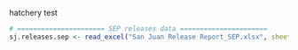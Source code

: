


hatchery test




```r
# ====================== SEP releases data ====================== 
sj.releases.sep <- read_excel("San Juan Release Report_SEP.xlsx", sheet="Sheet1")
```







